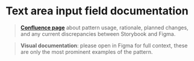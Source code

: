 
<Meta title="components/forms/TextArea/Docs" />

# Text area input field documentation

>**[Confluence page](https://zitenote.atlassian.net/l/c/i0j9sxbg)** about pattern usage, rationale, planned changes, and any current discrepancies between Storybook and Figma.

> **Visual documentation**: please open in Figma for full context, these are only the most prominent examples of the pattern.

<Figma url="https://www.figma.com/file/vnzYfrwIISRYkr2iYE5TcD/Platform-Atoms?node-id=2296%3A2"/>